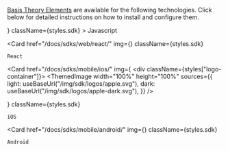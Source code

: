 

<!-- This doesn't contain headings because they are not supported by the TOC -->
<!-- https://github.com/facebook/docusaurus/issues/3915 -->

[Basis Theory Elements](/docs/concepts/elements) are available for the following technologies. Click below for detailed instructions on how to install and configure them.

<div className={styles["sdk-column"]}>
  <Card
    href="/docs/sdks/web/javascript/"
    img={<JavaScript />}
    className={styles.sdk}
  >
    Javascript
  </Card>

  <Card
    href="/docs/sdks/web/react/"
    img={<ReactSvg />}
    className={styles.sdk}
  >
    React
  </Card>

  <Card
    href="/docs/sdks/mobile/ios/"
    img={
      <div className={styles["logo-container"]}>
        <ThemedImage
          width="100%"
          height="100%"
          sources={{
            light: useBaseUrl("/img/sdk/logos/apple.svg"),
            dark: useBaseUrl("/img/sdk/logos/apple-dark.svg"),
          }}
        />
      </div>
    }
    className={styles.sdk}
  >
    iOS
  </Card>

  <Card
    href="/docs/sdks/mobile/android/"
    img={<Android />}
    className={styles.sdk}
  >
    Android
  </Card>
</div>
